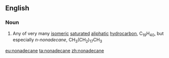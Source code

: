 {{also|nonadécane}}
==English==

===Noun===
{{en-noun}}

# {{lb|en|organic compound}} Any of very many [[isomeric]] [[saturated]] [[aliphatic]] [[hydrocarbon]], C<sub>19</sub>H<sub>40</sub>, but especially ''n-nonadecane'', CH<sub>3</sub>(CH<sub>2</sub>)<sub>17</sub>CH<sub>3</sub>

[[eu:nonadecane]]
[[ta:nonadecane]]
[[zh:nonadecane]]